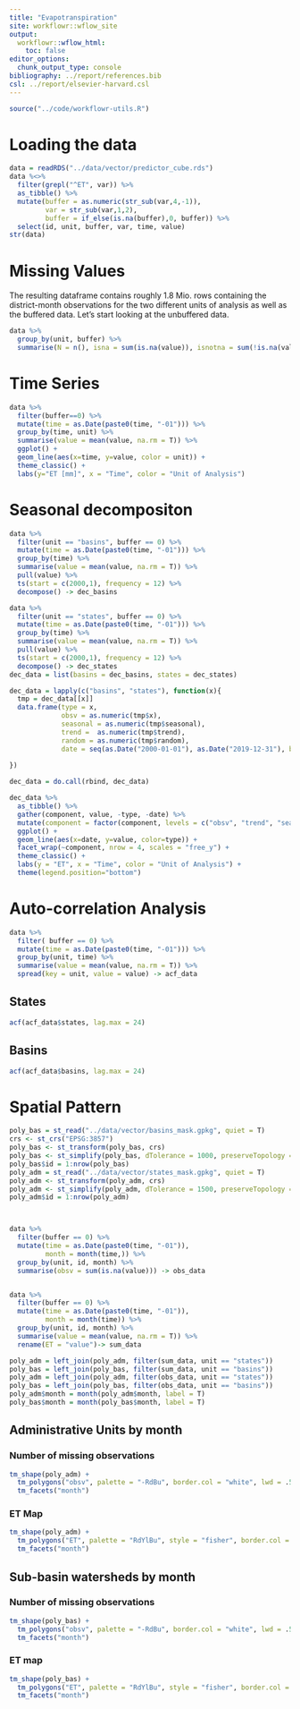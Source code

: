 ```yaml
---
title: "Evapotranspiration"
site: workflowr::wflow_site
output:
  workflowr::wflow_html:
    toc: false
editor_options:
  chunk_output_type: console
bibliography: ../report/references.bib
csl: ../report/elsevier-harvard.csl
---
```


```r
source("../code/workflowr-utils.R")
```

# Loading the data

```r
data = readRDS("../data/vector/predictor_cube.rds")
data %<>%
  filter(grepl("^ET", var)) %>%
  as_tibble() %>%
  mutate(buffer = as.numeric(str_sub(var,4,-1)),
         var = str_sub(var,1,2),
         buffer = if_else(is.na(buffer),0, buffer)) %>%
  select(id, unit, buffer, var, time, value)
str(data)
```

# Missing Values

The resulting dataframe contains roughly 1.8 Mio. rows containing the district-month
observations for the two different units of analysis as well as the buffered data.
Let's start looking at the unbuffered data.


```r
data %>%
  group_by(unit, buffer) %>%
  summarise(N = n(), isna = sum(is.na(value)), isnotna = sum(!is.na(value)), perc = sum(is.na(value)) / n() * 100)
```

# Time Series

```r
data %>%
  filter(buffer==0) %>%
  mutate(time = as.Date(paste0(time, "-01"))) %>%
  group_by(time, unit) %>%
  summarise(value = mean(value, na.rm = T)) %>%
  ggplot() +
  geom_line(aes(x=time, y=value, color = unit)) +
  theme_classic() +
  labs(y="ET [mm]", x = "Time", color = "Unit of Analysis")

```

# Seasonal decompositon

```r
data %>%
  filter(unit == "basins", buffer == 0) %>%
  mutate(time = as.Date(paste0(time, "-01"))) %>%
  group_by(time) %>%
  summarise(value = mean(value, na.rm = T)) %>% 
  pull(value) %>%
  ts(start = c(2000,1), frequency = 12) %>%
  decompose() -> dec_basins

data %>%
  filter(unit == "states", buffer == 0) %>%
  mutate(time = as.Date(paste0(time, "-01"))) %>%
  group_by(time) %>%
  summarise(value = mean(value, na.rm = T)) %>% 
  pull(value) %>%
  ts(start = c(2000,1), frequency = 12) %>%
  decompose() -> dec_states
dec_data = list(basins = dec_basins, states = dec_states)

dec_data = lapply(c("basins", "states"), function(x){
  tmp = dec_data[[x]]
  data.frame(type = x,
             obsv = as.numeric(tmp$x),
             seasonal = as.numeric(tmp$seasonal),
             trend =  as.numeric(tmp$trend),
             random = as.numeric(tmp$random),
             date = seq(as.Date("2000-01-01"), as.Date("2019-12-31"), by = "month"))
  
})

dec_data = do.call(rbind, dec_data)

dec_data %>%
  as_tibble() %>%
  gather(component, value, -type, -date) %>%
  mutate(component = factor(component, levels = c("obsv", "trend", "seasonal", "random"))) %>%
  ggplot() +
  geom_line(aes(x=date, y=value, color=type)) +
  facet_wrap(~component, nrow = 4, scales = "free_y") +
  theme_classic() +
  labs(y = "ET", x = "Time", color = "Unit of Analysis") +
  theme(legend.position="bottom")
```

# Auto-correlation Analysis

```r
data %>%
  filter( buffer == 0) %>%
  mutate(time = as.Date(paste0(time, "-01"))) %>%
  group_by(unit, time) %>%
  summarise(value = mean(value, na.rm = T)) %>%
  spread(key = unit, value = value) -> acf_data
```

## States

```r
acf(acf_data$states, lag.max = 24)
```

## Basins

```r
acf(acf_data$basins, lag.max = 24)
```

# Spatial Pattern

```r
poly_bas = st_read("../data/vector/basins_mask.gpkg", quiet = T)
crs <- st_crs("EPSG:3857")
poly_bas <- st_transform(poly_bas, crs)
poly_bas <- st_simplify(poly_bas, dTolerance = 1000, preserveTopology = T)
poly_bas$id = 1:nrow(poly_bas)
poly_adm = st_read("../data/vector/states_mask.gpkg", quiet = T)
poly_adm <- st_transform(poly_adm, crs)
poly_adm <- st_simplify(poly_adm, dTolerance = 1500, preserveTopology = T)
poly_adm$id = 1:nrow(poly_adm)



data %>%
  filter(buffer == 0) %>%
  mutate(time = as.Date(paste0(time, "-01")),
         month = month(time,)) %>%
  group_by(unit, id, month) %>%
  summarise(obsv = sum(is.na(value))) -> obs_data


data %>%
  filter(buffer == 0) %>%
  mutate(time = as.Date(paste0(time, "-01")),
         month = month(time)) %>%
  group_by(unit, id, month) %>%
  summarise(value = mean(value, na.rm = T)) %>%
  rename(ET = "value")-> sum_data

poly_adm = left_join(poly_adm, filter(sum_data, unit == "states"))
poly_bas = left_join(poly_bas, filter(sum_data, unit == "basins"))
poly_adm = left_join(poly_adm, filter(obs_data, unit == "states"))
poly_bas = left_join(poly_bas, filter(obs_data, unit == "basins"))
poly_adm$month = month(poly_adm$month, label = T)
poly_bas$month = month(poly_bas$month, label = T)
```

## Administrative Units by month

### Number of missing observations

```r
tm_shape(poly_adm) +
  tm_polygons("obsv", palette = "-RdBu", border.col = "white", lwd = .5) +
  tm_facets("month")
```

### ET Map

```r
tm_shape(poly_adm) +
  tm_polygons("ET", palette = "RdYlBu", style = "fisher", border.col = "white", lwd = .5) +
  tm_facets("month")
```

## Sub-basin watersheds by month

### Number of missing observations

```r
tm_shape(poly_bas) +
  tm_polygons("obsv", palette = "-RdBu", border.col = "white", lwd = .5) +
  tm_facets("month")
```

### ET map

```r
tm_shape(poly_bas) +
  tm_polygons("ET", palette = "RdYlBu", style = "fisher", border.col = "white", lwd = .5) +
  tm_facets("month")
```
